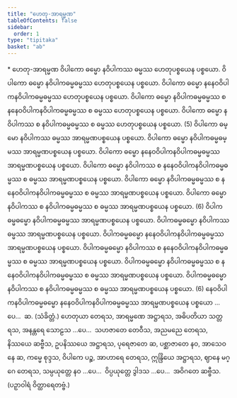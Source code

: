 ```yaml
---
title: "ဟေတု-အာရမ္မဏ"
tableOfContents: false
sidebar:
  order: 1
type: "tipitaka"
basket: "ab"
---
```



<DynamicBreadcrumb />

<Paragraph type="center">
* ဟေတု-အာရမ္မဏ
</Paragraph>

<Division number="23">

<Paragraph number="45">
ဝိပါကော ဓမ္မော နဝိပါကဿ ဓမ္မဿ ဟေတုပစ္စယေန ပစ္စယော. ဝိပါကော ဓမ္မော နဝိပါကဓမ္မဓမ္မဿ ဟေတုပစ္စယေန ပစ္စယော. ဝိပါကော ဓမ္မော နနေဝဝိပါကနဝိပါကဓမ္မဓမ္မဿ ဟေတုပစ္စယေန ပစ္စယော. ဝိပါကော ဓမ္မော နဝိပါကဓမ္မဓမ္မဿ စ နနေဝဝိပါကနဝိပါကဓမ္မဓမ္မဿ စ ဓမ္မဿ ဟေတုပစ္စယေန ပစ္စယော. ဝိပါကော ဓမ္မော နဝိပါကဿ စ နဝိပါကဓမ္မဓမ္မဿ စ ဓမ္မဿ ဟေတုပစ္စယေန ပစ္စယော. (5)
</Paragraph>

</Division>
<Division number="24">

<Paragraph number="46">
ဝိပါကော ဓမ္မော နဝိပါကဿ ဓမ္မဿ အာရမ္မဏပစ္စယေန ပစ္စယော. ဝိပါကော ဓမ္မော နဝိပါကဓမ္မဓမ္မဿ အာရမ္မဏပစ္စယေန ပစ္စယော. ဝိပါကော ဓမ္မော နနေဝဝိပါကနဝိပါကဓမ္မဓမ္မဿ အာရမ္မဏပစ္စယေန ပစ္စယော. ဝိပါကော ဓမ္မော နဝိပါကဿ စ နနေဝဝိပါကနဝိပါကဓမ္မဓမ္မဿ စ ဓမ္မဿ အာရမ္မဏပစ္စယေန ပစ္စယော. ဝိပါကော ဓမ္မော နဝိပါကဓမ္မဓမ္မဿ စ နနေဝဝိပါကနဝိပါကဓမ္မဓမ္မဿ စ ဓမ္မဿ အာရမ္မဏပစ္စယေန ပစ္စယော. ဝိပါကော ဓမ္မော နဝိပါကဿ စ နဝိပါကဓမ္မဓမ္မဿ စ ဓမ္မဿ အာရမ္မဏပစ္စယေန ပစ္စယော. (6)
</Paragraph>

<Paragraph number="47">
ဝိပါကဓမ္မဓမ္မော နဝိပါကဓမ္မဓမ္မဿ အာရမ္မဏပစ္စယေန ပစ္စယော. ဝိပါကဓမ္မဓမ္မော နဝိပါကဿ ဓမ္မဿ အာရမ္မဏပစ္စယေန ပစ္စယော. ဝိပါကဓမ္မဓမ္မော နနေဝဝိပါကနဝိပါကဓမ္မဓမ္မဿ အာရမ္မဏပစ္စယေန ပစ္စယော. ဝိပါကဓမ္မဓမ္မော နဝိပါကဿ စ နနေဝဝိပါကနဝိပါကဓမ္မဓမ္မဿ စ ဓမ္မဿ အာရမ္မဏပစ္စယေန ပစ္စယော. ဝိပါကဓမ္မဓမ္မော နဝိပါကဓမ္မဓမ္မဿ စ နနေဝဝိပါကနဝိပါကဓမ္မဓမ္မဿ စ ဓမ္မဿ အာရမ္မဏပစ္စယေန ပစ္စယော. ဝိပါကဓမ္မဓမ္မော နဝိပါကဿ စ နဝိပါကဓမ္မဓမ္မဿ စ ဓမ္မဿ အာရမ္မဏပစ္စယေန ပစ္စယော. (6)
</Paragraph>

<Paragraph number="48">
နေဝဝိပါကနဝိပါကဓမ္မဓမ္မော နနေဝဝိပါကနဝိပါကဓမ္မဓမ္မဿ အာရမ္မဏပစ္စယေန ပစ္စယော …ပေ…  ဆ. (သံခိတ္တံ.)
</Paragraph>

</Division>
<Division number="25">

<Paragraph number="49">
ဟေတုယာ တေရသ, အာရမ္မဏေ အဋ္ဌာရသ, အဓိပတိယာ သတ္တရသ, အနန္တရေ သောဠသ …ပေ…  သဟဇာတေ တေဝီသ, အညမညေ တေရသ, နိဿယေ ဆဗ္ဗီသ, ဥပနိဿယေ အဋ္ဌာရသ, ပုရေဇာတေ ဆ, ပစ္ဆာဇာတေ နဝ, အာသေဝနေ ဆ, ကမ္မေ စုဒ္ဒသ, ဝိပါကေ ပဉ္စ, အာဟာရေ တေရသ, ဣန္ဒြိယေ အဋ္ဌာရသ, ဈာနေ မဂ္ဂေ တေရသ, သမ္ပယုတ္တေ နဝ …ပေ…  ဝိပ္ပယုတ္တေ ဒွါဒသ …ပေ…  အဝိဂတေ ဆဗ္ဗီသ. (ပဉှာဝါရံ ဝိတ္ထာရေတဗ္ဗံ.)
</Paragraph>
</Division>